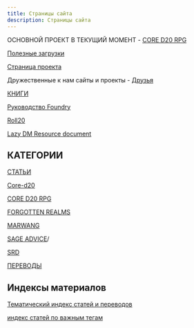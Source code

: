 ```yaml
---
title: Страницы сайта
description: Страницы сайта
---
```



ОСНОВНОЙ ПРОЕКТ В ТЕКУЩИЙ МОМЕНТ - [CORE D20 RPG](https://cyborgsandmages.com/cored20rpg/)

[Полезные загрузки](https://cyborgsandmages.com/downloads)

[Страница проекта](https://cyborgsandmages.com/srd-translate)

Дружественные к нам сайты и проекты - [Друзья](https://cyborgsandmages.com/friends)

[КНИГИ](https://cyborgsandmages.com/books)

[Руководство Foundry ](https://cyborgsandmages.com/foundry-guide)

[Roll20](https://cyborgsandmages.com/roll20-guide)

[Lazy DM Resource document](https://cyborgsandmages.com/lazydm-resource-document-ru)


## КАТЕГОРИИ

[СТАТЬИ](https://cyborgsandmages.com/articles/)

[Core-d20](https://cyborgsandmages.com/core-d20)

[CORE D20 RPG](https://cyborgsandmages.com/cored20rpg/)

[FORGOTTEN REALMS](https://cyborgsandmages.com/forgotten-realms/)

[MARWANG](https://cyborgsandmages.com/marwang/)

[SAGE ADVICE](https://cyborgsandmages.com/sage-advice)/

[SRD](https://cyborgsandmages.com/srd/)

[ПЕРЕВОДЫ](https://cyborgsandmages.com/translations)

## Индексы материалов

[Тематический индекс статей и переводов](/index-2)

[индекс статей по важным тегам](/tag-index)
